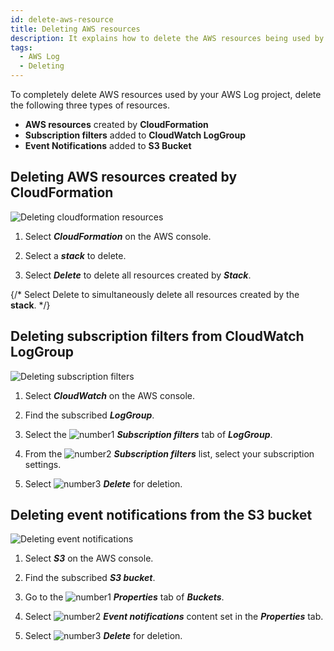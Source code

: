 ```yaml
---
id: delete-aws-resource
title: Deleting AWS resources
description: It explains how to delete the AWS resources being used by the WhaTap AWS Log project.
tags:
  - AWS Log
  - Deleting
---
```



To completely delete AWS resources used by your AWS Log project, delete the following three types of resources.

- **AWS resources** created by **CloudFormation**
- **Subscription filters** added to **CloudWatch LogGroup**
- **Event Notifications** added to **S3 Bucket**

## Deleting AWS resources created by CloudFormation

![Deleting cloudformation resources](/img/aws-log-cloudformation-resource.png)

1. Select **_CloudFormation_** on the AWS console.

2. Select a **_stack_** to delete.

3. Select **_Delete_** to delete all resources created by **_Stack_**.

{/* Select Delete to simultaneously delete all resources created by the **stack**. */}

## Deleting subscription filters from CloudWatch LogGroup

![Deleting subscription filters](/img/aws-log-delete-subscription-filter.png)

1. Select **_CloudWatch_** on the AWS console. 

2. Find the subscribed **_LogGroup_**.

3. Select the ![number1](/img/number-01.png) **_Subscription filters_** tab of **_LogGroup_**. 

4. From the ![number2](/img/number-02.png) **_Subscription filters_** list, select your subscription settings. 

5. Select ![number3](/img/number-03.png) **_Delete_** for deletion.

## Deleting event notifications from the S3 bucket

![Deleting event notifications](/img/aws-log-delete-event-notification.png)

1. Select **_S3_** on the AWS console. 

2. Find the subscribed **_S3 bucket_**.

3. Go to the ![number1](/img/number-01.png) **_Properties_** tab of **_Buckets_**. 

4. Select ![number2](/img/number-02.png) **_Event notifications_** content set in the **_Properties_** tab. 

5. Select ![number3](/img/number-03.png) **_Delete_** for deletion.
